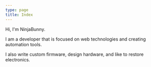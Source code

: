```yaml
---
type: page
title: Index
---
```


Hi, I'm NinjaBunny.

I am a developer that is focused on web technologies and creating automation tools.

I also write custom firmware, design hardware, and like to restore electronics.
